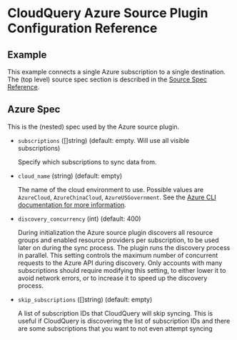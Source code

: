 # CloudQuery Azure Source Plugin Configuration Reference

## Example

This example connects a single Azure subscription to a single destination. The (top level) source spec section is described in the [Source Spec Reference](/docs/reference/source-spec).


<Configuration/>

## Azure Spec

This is the (nested) spec used by the Azure source plugin.

- `subscriptions` ([]string) (default: empty. Will use all visible subscriptions)

  Specify which subscriptions to sync data from.

- `cloud_name` (string) (default: empty)

  The name of the cloud environment to use. Possible values are `AzureCloud`, `AzureChinaCloud`, `AzureUSGovernment`.
  See the [Azure CLI documentation for more information](https://learn.microsoft.com/en-us/cli/azure/manage-clouds-azure-cli).

- `discovery_concurrency` (int) (default: 400)

  During initialization the Azure source plugin discovers all resource groups and enabled resource providers per subscription, to be used later on during the sync process.
  The plugin runs the discovery process in parallel. This setting controls the maximum number of concurrent requests to the Azure API during discovery.
  Only accounts with many subscriptions should require modifying this setting, to either lower it to avoid network errors, or to increase it to speed up the discovery process.

- `skip_subscriptions` ([]string) (default: empty)

  A list of subscription IDs that CloudQuery will skip syncing. This is useful if CloudQuery is discovering the list of subscription IDs and there are some subscriptions that you want to not even attempt syncing
